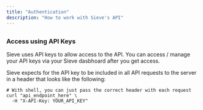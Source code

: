 ```yaml
---
title: "Authentication"
description: "How to work with Sieve's API"
---
```



## <Heading hidden>Authentication</Heading>

### Access using API Keys

Sieve uses API keys to allow access to the API. You can access / manage your API keys via your Sieve dasbhoard after you get access.

Sieve expects for the API key to be included in all API requests to the server in a header that looks like the following:

```shell
# With shell, you can just pass the correct header with each request
curl "api_endpoint_here" \
  -H "X-API-Key: YOUR_API_KEY"
```